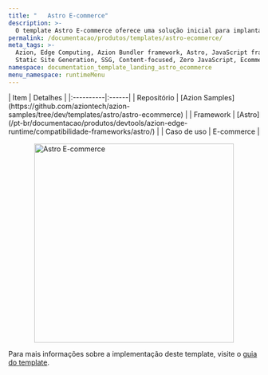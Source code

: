 ```yaml
---
title: "   Astro E-commerce"
description: >-
  O template Astro E-commerce oferece uma solução inicial para implantar rapidamente seu projeto web de e-commerce. Construído sobre a arquitetura de ilha de próxima geração do Astro, ele apresenta um design simples que inclui componentes e funcionalidades para facilitar um processo de personalização mais tranquilo.
permalink: /documentacao/produtos/templates/astro-ecommerce/
meta_tags: >-
  Azion, Edge Computing, Azion Bundler framework, Astro, JavaScript frameworks,
  Static Site Generation, SSG, Content-focused, Zero JavaScript, Ecommerce
namespace: documentation_template_landing_astro_ecommerce
menu_namespace: runtimeMenu
---
```



<div class="[&_.flex.flex-col]:!gap-4 [&_.flex.flex-col]:md:!gap-8 [&_.flex.flex-col]:2xl:!gap-16">
  <SectionBasicContent
    titleTag="h2"
    description="O template Astro E-commerce oferece uma solução inicial para implantar rapidamente seu projeto web de e-commerce. Construído sobre a arquitetura de ilha de próxima geração do Astro, ele apresenta um design simples que inclui componentes e funcionalidades para facilitar um processo de personalização mais tranquilo."
    buttons={[
      { label: "Deploy template", link: "https://console.azion.com/create/azion-community/astro-ecommerce", outlined: false, icon: "ai ai-azion", iconPos: "left" },
      { label: "Ver demo", link: "https://xxxx.map.azionedge.net/", severity: "secondary", target:"_blank" }
    ]}
  />
</div>

<div style="display: flex; gap: 1rem; align-items: center; flex-direction: row; flex-wrap: wrap;">
  <div style="flex: 1; min-width: 300px;">
    | Item | Detalhes |
    |:----------|:------|
    | Repositório | [Azion Samples](https://github.com/aziontech/azion-samples/tree/dev/templates/astro/astro-ecommerce) |
    | Framework | [Astro](/pt-br/documentacao/produtos/devtools/azion-edge-runtime/compatibilidade-frameworks/astro/) |
    | Caso de uso | E-commerce |
  </div>
  <div style="display: flex; justify-content: center; align-items: center; flex: 1; min-width: 300px;">
    <img src="/assets/docs/images/uploads/template-showcase/astro/astro-ecommerce.png" width="400" alt="Astro E-commerce" style="max-width: 100%; height: auto;" />
  </div>
</div>

Para mais informações sobre a implementação deste template, visite o [guia do template](/en/documentation/products/guides/astro-ecommerce-collection/).